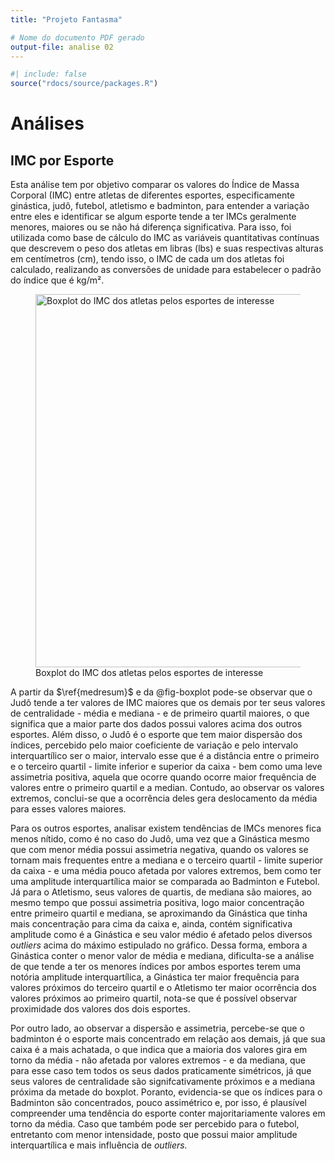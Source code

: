 ```yaml
---
title: "Projeto Fantasma"

# Nome do documento PDF gerado
output-file: analise 02
---
```


```r
#| include: false
source("rdocs/source/packages.R")

```

# Análises

## IMC por Esporte

Esta análise tem por objetivo comparar os valores do Índice de Massa Corporal (IMC) entre atletas de diferentes esportes, especificamente ginástica, judô, futebol, atletismo e badminton, para entender a variação entre eles e identificar se algum esporte tende a ter IMCs geralmente menores, maiores ou se não há diferença significativa. Para isso, foi utilizada como base de cálculo do IMC as variáveis quantitativas contínuas que descrevem o peso dos atletas em libras (lbs) e suas respectivas alturas em centímetros (cm), tendo isso, o IMC de cada um dos atletas foi calculado, realizando as conversões de unidade para estabelecer o padrão do índice que é kg/m².

![Boxplot do IMC dos atletas pelos esportes de interesse](images/box_bi-02.png){#fig-boxplot fig-align="center" width="158mm"}

\begin{quadro}[H]
    \caption{}
    \centering
    \begin{tabular}{ | l |
            S[table-format = 2.2]
            S[table-format = 1.2]
            S[table-format = 2.2]
            S[table-format = 2.2]
            S[table-format = 2.2]
            |}
    \toprule
        \textbf{Estatística} & \textbf{Ginástica} & \textbf{Atletismo} & \textbf{Badminton} & \textbf{Futebol} & \textbf{Judô} \\
        \midrule
        Média & 20.79 & 22.38 & 22.24 & 22.51 & 25.70 \\
        Desvio Padrão & 2.40 & 3.97 & 1.52 & 1.73 & 5.12 \\
        Variância &  5.75 & 15.75 &  2.32 &  2.99 & 26.23 \\
        Mínimo & 15.16 & 15.82 & 18.94 & 16.73 & 18.52 \\
        1º Quartil & 18.88 & 20.03 & 21.22 & 21.34 & 22.06 \\
        Mediana & 21.10 & 21.46 & 22.28 & 22.49 & 24.68 \\
        3º Quartil & 22.54 & 23.77 & 23.24 & 23.71 & 27.70 \\
        Máximo & 26.45 & 44.38 & 26.73 & 29.07 & 56.50 \\
        Coeficiente de Variação & \text{11.54\%} & \text{17.74\%} & \text{6.83\%} & \text{7.69\%} & \text{19.92\%}
    \bottomrule
    \end{tabular}
    \label{}
\end{quadro}

A partir da $\ref{medresum}$ e da @fig-boxplot pode-se observar que o Judô tende a ter valores de IMC maiores que os demais por ter seus valores de centralidade - média e mediana - e de primeiro quartil maiores, o que significa que a maior parte dos dados possui valores acima dos outros esportes. Além disso, o Judô é o esporte que tem maior dispersão dos índices, percebido pelo maior coeficiente de variação e pelo intervalo interquartílico ser o maior, intervalo esse que é a distância entre o primeiro e o terceiro quartil - limite inferior e superior da caixa - bem como uma leve assimetria positiva, aquela que ocorre quando ocorre maior frequência de valores entre o primeiro quartil e a median. Contudo, ao observar os valores extremos, conclui-se que a ocorrência deles gera deslocamento da média para esses valores maiores.

Para os outros esportes, analisar existem tendências de IMCs menores fica menos nítido, como é no caso do Judô, uma vez que a Ginástica mesmo que com menor média possui assimetria negativa, quando os valores se tornam mais frequentes entre a mediana e o terceiro quartil - limite superior da caixa - e uma média pouco afetada por valores extremos, bem como ter uma amplitude interquartílica maior se comparada ao Badminton e Futebol. Já para o Atletismo, seus valores de quartis, de mediana são maiores, ao mesmo tempo que possui assimetria positiva, logo maior concentração entre primeiro quartil e mediana, se aproximando da Ginástica que tinha mais concentração para cima da caixa e, ainda, contém significativa amplitude como é a Ginástica e seu valor médio é afetado pelos diversos *outliers* acima do máximo estipulado no gráfico. Dessa forma, embora a Ginástica conter o menor valor de média e mediana, dificulta-se a análise de que tende a ter os menores índices por ambos esportes terem uma notória amplitude interquartílica, a Ginástica ter maior frequência para valores próximos do terceiro quartil e o Atletismo ter maior ocorrência dos valores próximos ao primeiro quartil, nota-se que é possível observar proximidade dos valores dos dois esportes.

Por outro lado, ao observar a dispersão e assimetria, percebe-se que o badminton é o esporte mais concentrado em relação aos demais, já que sua caixa é a mais achatada, o que indica que a maioria dos valores gira em torno da média - não afetada por valores extremos - e da mediana, que para esse caso tem todos os seus dados praticamente simétricos, já que seus valores de centralidade são signifcativamente próximos e a mediana próxima da metade do boxplot. Poranto, evidencia-se que os índices para o Badminton são concentrados, pouco assimétrico e, por isso, é plausível compreender uma tendência do esporte conter majoritariamente valores em torno da média. Caso que também pode ser percebido para o futebol, entretanto com menor intensidade, posto que possui maior amplitude interquartílica e mais influência de *outliers.*

